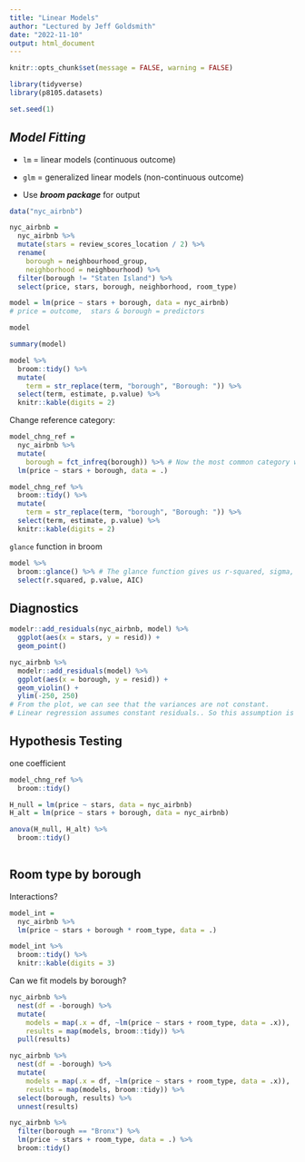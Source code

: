 ```yaml
---
title: "Linear Models"
author: "Lectured by Jeff Goldsmith"
date: "2022-11-10"
output: html_document
---
```


```r
knitr::opts_chunk$set(message = FALSE, warning = FALSE)

library(tidyverse)
library(p8105.datasets)

set.seed(1)
```

## *Model Fitting*

* `lm` = linear models (continuous outcome)

* `glm` = generalized linear models (non-continuous outcome)

* Use ***broom package*** for output

```r
data("nyc_airbnb")

nyc_airbnb = 
  nyc_airbnb %>% 
  mutate(stars = review_scores_location / 2) %>% 
  rename(
    borough = neighbourhood_group,
    neighborhood = neighbourhood) %>% 
  filter(borough != "Staten Island") %>% 
  select(price, stars, borough, neighborhood, room_type)
```

```r
model = lm(price ~ stars + borough, data = nyc_airbnb)
# price = outcome,  stars & borough = predictors

model

summary(model)

model %>% 
  broom::tidy() %>% 
  mutate(
    term = str_replace(term, "borough", "Borough: ")) %>% 
  select(term, estimate, p.value) %>% 
  knitr::kable(digits = 2)
```

Change reference category: 
```r
model_chng_ref = 
  nyc_airbnb %>% 
  mutate(
    borough = fct_infreq(borough)) %>% # Now the most common category would be the reference group.
  lm(price ~ stars + borough, data = .)

model_chng_ref %>% 
  broom::tidy() %>% 
  mutate(
    term = str_replace(term, "borough", "Borough: ")) %>% 
  select(term, estimate, p.value) %>% 
  knitr::kable(digits = 2)
```

`glance` function in broom

```r
model %>% 
  broom::glance() %>% # The glance function gives us r-squared, sigma, df, etc.
  select(r.squared, p.value, AIC)
```


## Diagnostics

```r
modelr::add_residuals(nyc_airbnb, model) %>% 
  ggplot(aes(x = stars, y = resid)) +
  geom_point()

nyc_airbnb %>% 
  modelr::add_residuals(model) %>% 
  ggplot(aes(x = borough, y = resid)) +
  geom_violin() +
  ylim(-250, 250)
# From the plot, we can see that the variances are not constant. 
# Linear regression assumes constant residuals.. So this assumption is violated.
```


## Hypothesis Testing

one coefficient
```r
model_chng_ref %>% 
  broom::tidy()

H_null = lm(price ~ stars, data = nyc_airbnb)
H_alt = lm(price ~ stars + borough, data = nyc_airbnb)

anova(H_null, H_alt) %>% 
  broom::tidy()
  
```

## Room type by borough

Interactions?

```r
model_int = 
  nyc_airbnb %>% 
  lm(price ~ stars + borough * room_type, data = .)

model_int %>% 
  broom::tidy() %>% 
  knitr::kable(digits = 3)
```

Can we fit models by borough?
```r
nyc_airbnb %>% 
  nest(df = -borough) %>% 
  mutate(
    models = map(.x = df, ~lm(price ~ stars + room_type, data = .x)),
    results = map(models, broom::tidy)) %>% 
  pull(results)

nyc_airbnb %>% 
  nest(df = -borough) %>% 
  mutate(
    models = map(.x = df, ~lm(price ~ stars + room_type, data = .x)),
    results = map(models, broom::tidy)) %>% 
  select(borough, results) %>% 
  unnest(results)
```

```r
nyc_airbnb %>% 
  filter(borough == "Bronx") %>% 
  lm(price ~ stars + room_type, data = .) %>% 
  broom::tidy()
```



